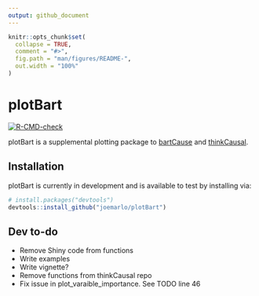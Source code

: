 ```yaml
---
output: github_document
---
```


<!-- README.md is generated from README.Rmd. Please edit that file -->

```r
knitr::opts_chunk$set(
  collapse = TRUE,
  comment = "#>",
  fig.path = "man/figures/README-",
  out.width = "100%"
)
```

# plotBart

<!-- badges: start -->
[![R-CMD-check](https://github.com/joemarlo/plotBart/workflows/R-CMD-check/badge.svg)](https://github.com/joemarlo/plotBart/actions)
<!-- badges: end -->

plotBart is a supplemental plotting package to [bartCause](https://github.com/vdorie/bartCause) and [thinkCausal](https://github.com/gperrett/thinkCausal_dev).

## Installation

plotBart is currently in development and is available to test by installing via:

``` r
# install.packages("devtools")
devtools::install_github("joemarlo/plotBart")
```

## Dev to-do
- Remove Shiny code from functions
- Write examples
- Write vignette?
- Remove functions from thinkCausal repo
- Fix issue in plot_varaible_importance. See TODO line 46
